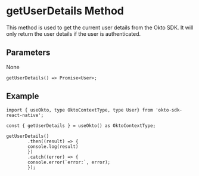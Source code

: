 
# getUserDetails Method
This method is used to get the current user details from the Okto SDK. It will only return the user details if the user is authenticated.

## Parameters
None

```tsx copy
getUserDetails() => Promise<User>;
```

## Example
```tsx copy
import { useOkto, type OktoContextType, type User} from 'okto-sdk-react-native';

const { getUserDetails } = useOkto() as OktoContextType;

getUserDetails()
        .then((result) => {
        console.log(result)
        })
        .catch((error) => {
        console.error(`error:`, error);
        });
```
